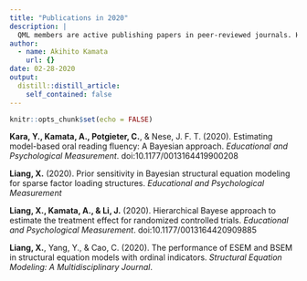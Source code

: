 ```yaml
---
title: "Publications in 2020"
description: |
  QML members are active publishing papers in peer-reviewed journals. Here is the list of publications by QML members in 2020.
author:
  - name: Akihito Kamata
    url: {}
date: 02-28-2020
output:
  distill::distill_article:
    self_contained: false
---
```


```r
knitr::opts_chunk$set(echo = FALSE)
```

**Kara, Y., Kamata, A., Potgieter, C.**, & Nese, J. F. T. (2020). Estimating model-based oral reading fluency: A Bayesian approach. *Educational and Psychological Measurement*. doi:10.1177/0013164419900208

**Liang, X.** (2020). Prior sensitivity in Bayesian structural equation modeling for sparse factor loading structures. *Educational and Psychological Measurement*

**Liang, X., Kamata, A., & Li, J.** (2020). Hierarchical Bayese approach to estimate the treatment effect for randomized controlled trials. *Educational and Psychological Measurement*. doi:10.1177/0013164420909885

**Liang, X.**, Yang, Y., & Cao, C. (2020). The performance of ESEM and BSEM in structural equation models with ordinal indicators. *Structural Equation Modeling: A Multidisciplinary Journal*.

